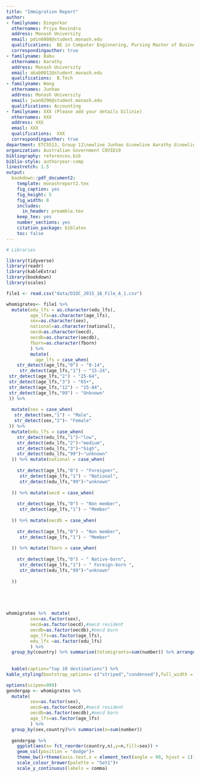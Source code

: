 ```yaml
---
title: "Immigration Report"
author:
- familyname: Dingorkar
  othernames: Priya Ravindra
  address: Monash University
  email: pdin0008@student.monash.edu
  qualifications:  BE in Computer Enginnering, Pursing Master of Business Analytics
  correspondingauthor: true
- familyname: Babu
  othernames: Aarathy
  address: Monash University
  email: abab0012@student.monash.edu
  qualifications:  B.Tech
- familyname: Wang
  othernames: Junhao
  address: Monash University
  email: jwan0296@student.monash.edu
  qualifications: Accounting
- familyname: XXX (Please add your details Dilinie)
  othernames: XXX
  address: XXX
  email: XXX
  qualifications:  XXX
  correspondingauthor: true
department: ETC5513, Group 11\newline Junhao &\newline Aarathy &\newline Dilinie &\newline Priya
organization: Australian Government COVID19
bibliography: references.bib
biblio-style: authoryear-comp
linestretch: 1.5
output:
  bookdown::pdf_document2:
    template: monashreport2.tex
    fig_caption: yes
    fig_height: 5
    fig_width: 8
    includes:
      in_header: preamble.tex
    keep_tex: yes
    number_sections: yes
    citation_package: biblatex
    toc: false
---
```


```r
# Libraries

library(tidyverse)
library(readr)
library(kableExtra)
library(bookdown)
library(scales)

```



\section*{Introduction}

\section*{Abstract}

\section*{Methodology}

\section*{File A1}

```r

file1 <- read.csv("data/DIOC_2015_16_File_A_1.csv")

```


```r
whomigrates<- file1 %>% 
  mutate(edu_lfs = as.character(edu_lfs),
         age_lfs=as.character(age_lfs),
         sex=as.character(sex),
         national=as.character(national),
         oecd=as.character(oecd),
         oecdb=as.character(oecdb),
         fborn=as.character(fborn)
         ) %>% 
         mutate(
           age_lfs = case_when(
    str_detect(age_lfs,"0") ~ "0-14",
     str_detect(age_lfs,"1") ~ "15-24",
 str_detect(age_lfs,"2") ~ "25-64",
 str_detect(age_lfs,"3") ~ "65+",
 str_detect(age_lfs,"12") ~ "15-84",
 str_detect(age_lfs,"99") ~ "Unknown" 
 )) %>% 
  
  mutate(sex = case_when(
   str_detect(sex,"1") ~ "Male",
   str_detect(sex,"2")~ "Female"
 )) %>%
  mutate(edu_lfs = case_when(
    str_detect(edu_lfs,"1")~"low",
    str_detect(edu_lfs,"2")~"medium",
    str_detect(edu_lfs,"3")~"high",
    str_detect(edu_lfs,"99")~"unknown"
  )) %>% mutate(national = case_when(
    
    str_detect(age_lfs,"0") ~ "Foreigner",
     str_detect(age_lfs,"1") ~ "National",
     str_detect(edu_lfs,"99")~"unknown"
    
  )) %>% mutate(oecd = case_when(
    
    str_detect(age_lfs,"0") ~ "Non member",
     str_detect(age_lfs,"1") ~ "Member"
    
  )) %>% mutate(oecdb = case_when(
    
    str_detect(age_lfs,"0") ~ "Non member",
     str_detect(age_lfs,"1") ~ "Member"
    
  )) %>% mutate(fborn = case_when(
    
    str_detect(age_lfs,"0") ~ " Native-born",
     str_detect(age_lfs,"1") ~ " Foreign-born ",
     str_detect(edu_lfs,"99")~"unknown"
    
  ))



            

```

```r

whomigrates %>%  mutate(
         sex=as.factor(sex),
         oecd=as.factor(oecd),#oecd resident
         oecdb=as.factor(oecdb),#oecd born
         age_lfs=as.factor(age_lfs),
         edu_lfs =as.factor(edu_lfs)
         ) %>% 
  group_by(country) %>% summarise(totsmigrants=sum(number)) %>% arrange(desc(totsmigrants)) %>% head(10) %>% 
  
  
  kable(caption="top 10 destinations") %>% 
kable_styling(bootstrap_options= c("striped","condensed"),full_width = F,fixed_thead = T)

```



```r

options(scipen=999)
gendergap <- whomigrates %>% 
  mutate(
         sex=as.factor(sex),
         oecd=as.factor(oecd),#oecd resident
         oecdb=as.factor(oecdb),#oecd born
         age_lfs=as.factor(age_lfs)
         ) %>% 
  group_by(sex,country)%>% summarise(n=sum(number)) 
   
  gendergap %>% 
    ggplot(aes(x= fct_reorder(country,n),y=n,fill=sex)) +
    geom_col(position = "dodge")+ 
    theme_bw()+theme(axis.text.x = element_text(angle = 90, hjust = 1)) + 
    scale_colour_brewer(palette = "Set1")+ 
    scale_y_continuous(labels = comma)



```






